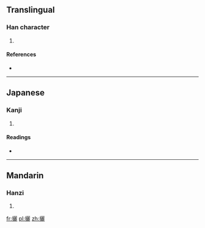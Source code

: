 ==Translingual==

===Han character===
{{Han char|rn=64|rad=手|as=19|sn=22|four=5101<sub>1</sub>|canj=手一一心 (QMMP)}}

# {{defn|Han|sort=手19}}

====References====
* {{Han ref|kx=0464.220|dkj=13036|dj=0813.200|hdz=31990.020|uh=6526|ud=25894|bh=F6E2|bd=63202}}

----

==Japanese==

===Kanji===
{{ja-kanji|grade=|rs=手19}}

# {{defn|lang=ja|sort=手19}}

====Readings====
* {{ja-readings|on=[[れい]] (rei), [[らい]] (rai), [[し]] (shi), [[り]] (ri)|kun=[[おる]] (oru), [[ねじる]] (nejiru)}}

----

==Mandarin==

===Hanzi===
{{cmn-hanzi|pin=[[lì]] ([[li4]])|wg=li<sup>4</sup>}}

# {{defn|lang=cmn|sort=手19}}

[[fr:攦]]
[[pl:攦]]
[[zh:攦]]
